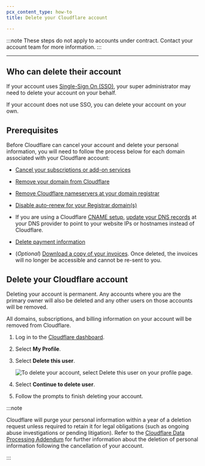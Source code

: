```yaml
---
pcx_content_type: how-to
title: Delete your Cloudflare account

---
```


:::note
These steps do not apply to accounts under contract. Contact your account team for more information.
:::

***

## Who can delete their account

If your account uses [Single-Sign On (SSO)](/cloudflare-one/applications/configure-apps/dash-sso-apps/), your super administrator may need to delete your account on your behalf.

If your account does not use SSO, you can delete your account on your own.

## Prerequisites

Before Cloudflare can cancel your account and delete your personal information, you will need to follow the process below for each domain associated with your Cloudflare account:

* [Cancel your subscriptions or add-on services](/billing/cancel-subscription/)

* [Remove your domain from Cloudflare](/fundamentals/setup/manage-domains/remove-domain/)

* [Remove Cloudflare nameservers at your domain registrar](/dns/zone-setups/full-setup/setup/)

* [Disable auto-renew for your Registrar domain(s)](/registrar/account-options/renew-domains#set-up-automatic-renewals)

* If you are using a Cloudflare [CNAME setup](/dns/zone-setups/partial-setup/), [update your DNS records](/dns/manage-dns-records/how-to/create-dns-records/#edit-dns-records) at your DNS provider to point to your website IPs or hostnames instead of Cloudflare.

* [Delete payment information](/billing/update-billing-info/#delete-your-current-payment-method)

* (*Optional*) [Download a copy of your invoices](/billing/invoices/#download-invoice). Once deleted, the invoices will no longer be accessible and cannot be re-sent to you.

## Delete your Cloudflare account

Deleting your account is permanent. Any accounts where you are the primary owner will also be deleted and any other users on those accounts will be removed.

All domains, subscriptions, and billing information on your account will be removed from Cloudflare.

1. Log in to the [Cloudflare dashboard](https://dash.cloudflare.com).

2. Select **My Profile**.

3. Select **Delete this user**.

   ![To delete your account, select Delete this user on your profile page.](~/assets/images/fundamentals/get-started/delete-account.png)

4. Select **Continue to delete user**.

5. Follow the prompts to finish deleting your account.

:::note


Cloudflare will purge your personal information within a year of a deletion request unless required to retain it for legal obligations (such as ongoing abuse investigations or pending litigation). Refer to the [Cloudflare Data Processing Addendum](https://www.cloudflare.com/cloudflare-customer-dpa/) for further information about the deletion of personal information following the cancellation of your account.


:::
